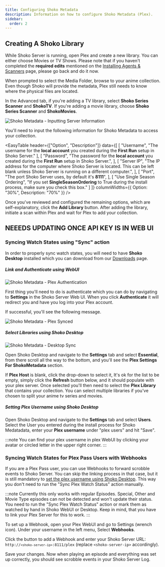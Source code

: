 ```yaml
---
title: Configuring Shoko Metadata
description: Information on how to configure Shoko Metadata (Plex).
sidebar:
  order: 2
---
```



## Creating A Shoko Library

While Shoko Server is running, open Plex and create a new library. You can either choose Movies or TV Shows.
Please note that if you haven't completed the **required edits** mentioned on the
[Installing Agents & Scanners](../installing-agents-scanners/#editing-plex-scanners) page, please go back and do it now.

When prompted to select the Media Folder, browse to your anime collection. Even though Shoko will provide the
metadata, Plex still needs to know where the physical files are located.

In the Advanced tab, if you're adding a TV library, select **Shoko Series Scanner** and **ShokoTV**. If you're adding a
movie library, choose **Shoko Series Scanner** and **ShokoMovies**.

![Shoko Metadata - Inputting Server Information](../../../assets/img/shoko-metadata/Shoko-Metadata-Inputting-Server-Info.jpg)

You'll need to input the following information for Shoko Metadata to access your collection.

<EasyTable
    header={["Option", "Description"]}
    data={[
      [
        "Username",
        "The username for the **local account** you created during the **First Run** setup in Shoko Server."
      ],
      [
        "Password",
        "The password for the **local account** you created during the **First Run** setup in Shoko Server.",
      ],
      [
        "Server IP",
        "The IP address for the computer where Shoko Server is located. This can be left blank unless Shoko Server is running on a different computer.",
      ],
      [
        "Port",
        "The port Shoko Server uses, by default it's **8111**",
      ],
      [
        "Use Single Season Ordering",
        "If you set **SingleSeasonOrdering** to True during the install process, make sure you check this box."
      ]
    ]}
    columnWidths={{ Option: "30%", Description: "70%" }}
/>

Once you've reviewed and configured the remaining options, which are self-explanatory, click the **Add Library** button.
After adding the library, initiate a scan within Plex and wait for Plex to add your collection.

## NEEEDS UPDATING ONCE API KEY IS IN WEB UI

### Syncing Watch States using "Sync" action

In order to properly sync watch states, you will need to have **Shoko Desktop** installed which you can download from our [Downloads](https://shokoanime.com/downloads) page.

##### Link and Authenticate using WebUI

![Shoko Metadata - Plex Authentication](../../../assets/img/shoko-metadata/Shoko-Metadata-Plex-Auth.jpg)

First thing you'll need to do is authenticate which you can do by navigating to **Settings** in the Shoko Server Web UI. When you click **Authenticate** it will redirect you and have you log into your Plex account.

If successful, you'll see the following message.

![Shoko Metadata - Plex Synced](../../../assets/img/shoko-metadata/Shoko-Metadata-Plex-Synced.jpg)

##### Select Libraries using Shoko Desktop

![Shoko Metadata - Desktop Sync](../../../assets/img/shoko-metadata/Shoko-Metadata-Desktop-Sync.jpg)

Open Shoko Desktop and navigate to the **Settings** tab and select **Essential**, from there scroll all the way to the bottom, and you'll see the **Plex Settings For ShokoMetadata** section.

If **Plex Host** is blank, click the drop-down to select it, It's ok for the list to be empty, simply click the **Refresh** button below, and it should populate with your plex server. Once selected you'll then need to select the **Plex Library** that contains your collection. You can select multiple libraries if you've chosen to split your anime tv series and movies.

##### Setting Plex Username using Shoko Desktop

Open Shoko Desktop and navigate to the **Settings** tab and select **Users**. Select the User you entered during the install process for Shoko Medatadata, enter your **Plex username** under "plex users" and hit "Save".

:::note
You can find your plex username in plex WebUI by clicking your avatar or circled letter in the upper right corner.
:::

### Syncing Watch States for Plex Pass Users with Webhooks

If you are a Plex Pass user, you can use Webhooks to forward scrobble events to Shoko Server. You can skip the linking process in that case,
but it is still mandatory to [set the plex username using Shoko Desktop](#setting-plex-username-using-shoko-desktop). This way you don't need to run the "Sync Plex Watch Status" action manually.

:::note
Currently this only works with regular Episodes. Special, Other and Movie Type episodes can not be detected and won't update their status.
You need to run the "Sync Plex Watch Status" action or mark them as watched by hand in Shoko WebUI or Desktop.
Keep in mind, that you have to link your Plex Server for this to work.
:::

To set up a Webhook, open your Plex WebUI and go to Settings (wrench icon). Under your username in the left menu, Select **Webhooks**.

Click the button to add a Webhook and enter your Shoko Server URL: <code>http://`<shoko-server-ip>`:8111/plex</code> (replace `<shoko-server-ip>` accordingly).

Save your changes. Now when playing an episode and everything was set up correctly, you should see scrobble events in your Shoko Server Log.
